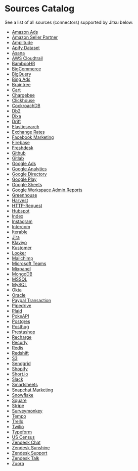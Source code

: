 # Sources Catalog

See a list of all sources (connectors) supported by Jitsu below:

* [Amazon Ads](/docs/sources/amazon-ads)
* [Amazon Seller Partner](/docs/sources/amazon-seller-partner)
* [Amplitude](/docs/sources/amplitude)
* [Apify Dataset](/docs/sources/apify-dataset)
* [Asana](/docs/sources/asana)
* [AWS Cloudtrail](/docs/sources/aws-cloudtrail)
* [BambooHR](/docs/sources/bamboo-hr)
* [BigCommerce](/docs/sources/bigcommerce)
* [BigQuery](/docs/sources/bigquery)
* [Bing Ads](/docs/sources/bing-ads)
* [Braintree](/docs/sources/braintree)
* [Cart](/docs/sources/cart)
* [Chargebee](/docs/sources/chargebee)
* [Clickhouse](/docs/sources/clickhouse)
* [CockroachDB](/docs/sources/cockroachdb)
* [Db2](/docs/sources/db2)
* [Dixa](/docs/sources/dixa)
* [Drift](/docs/sources/drift)
* [Elasticsearch](/docs/sources/elasticsearch)
* [Exchange Rates](/docs/sources/exchange-rates)
* [Facebook Marketing](/docs/sources/facebook-marketing)
* [Firebase](/docs/sources/firebase)
* [Freshdesk](/docs/sources/freshdesk)
* [Github](/docs/sources/github)
* [Gitlab](/docs/sources/gitlab)
* [Google Ads](/docs/sources/google-ads)
* [Google Analytics](/docs/sources/google-analytics)
* [Google Directory](/docs/sources/google-directory)
* [Google Play](/docs/sources/google-play)
* [Google Sheets](/docs/sources/google-sheets)
* [Google Workspace Admin Reports](/docs/sources/google-workspace-admin-reports)
* [Greenhouse](/docs/sources/greenhouse)
* [Harvest](/docs/sources/harvest)
* [HTTP-Request](/docs/sources/http-request)
* [Hubspot](/docs/sources/hubspot)
* [Index](/docs/sources/index)
* [Instagram](/docs/sources/instagram)
* [Intercom](/docs/sources/intercom)
* [Iterable](/docs/sources/iterable)
* [Jira](/docs/sources/jira)
* [Klaviyo](/docs/sources/klaviyo)
* [Kustomer](/docs/sources/kustomer)
* [Looker](/docs/sources/looker)
* [Mailchimp](/docs/sources/mailchimp)
* [Microsoft Teams](/docs/sources/microsoft-teams)
* [Mixpanel](/docs/sources/mixpanel)
* [MongoDB](/docs/sources/mongodb)
* [MSSQL](/docs/sources/mssql)
* [MySQL](/docs/sources/mysql)
* [Okta](/docs/sources/okta)
* [Oracle](/docs/sources/oracle)
* [Paypal Transaction](/docs/sources/paypal-transaction)
* [Pipedrive](/docs/sources/pipedrive)
* [Plaid](/docs/sources/plaid)
* [PokeAPI](/docs/sources/pokeapi)
* [Postgres](/docs/sources/postgres)
* [Posthog](/docs/sources/posthog)
* [Prestashop](/docs/sources/prestashop)
* [Recharge](/docs/sources/recharge)
* [Recurly](/docs/sources/recurly)
* [Redis](/docs/sources/redis)
* [Redshift](/docs/sources/redshift)
* [S3](/docs/sources/s3)
* [Sendgrid](/docs/sources/sendgrid)
* [Shopify](/docs/sources/shopify)
* [Short.io](/docs/sources/shortio)
* [Slack](/docs/sources/slack)
* [Smartsheets](/docs/sources/smartsheets)
* [Snapchat Marketing](/docs/sources/snapchat-marketing)
* [Snowflake](/docs/sources/snowflake)
* [Square](/docs/sources/square)
* [Stripe](/docs/sources/stripe)
* [Surveymonkey](/docs/sources/surveymonkey)
* [Tempo](/docs/sources/tempo)
* [Trello](/docs/sources/trello)
* [Twilio](/docs/sources/twilio)
* [Typeform](/docs/sources/typeform)
* [US Census](/docs/sources/us-census)
* [Zendesk Chat](/docs/sources/zendesk-chat)
* [Zendesk Sunshine](/docs/sources/zendesk-sunshine)
* [Zendesk Support](/docs/sources/zendesk-support)
* [Zendesk Talk](/docs/sources/zendesk-talk)
* [Zuora](/docs/sources/zuora)
